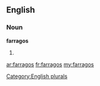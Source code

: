 ==English==

===Noun===
'''farragos'''

# {{plural of|[[farrago]]}}

[[Category:English plurals]]

[[ar:farragos]]
[[fr:farragos]]
[[my:farragos]]